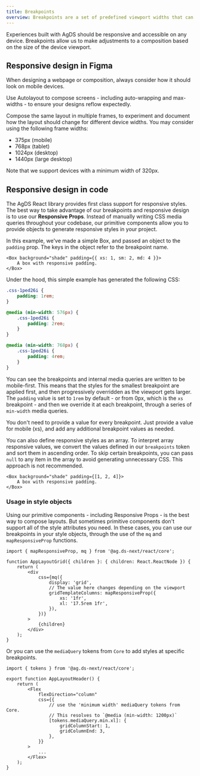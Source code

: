 ```yaml
---
title: Breakpoints
overview: Breakpoints are a set of predefined viewport widths that can be used to change the layout of a webpage to ensure it accommodates different devices.
---
```


Experiences built with AgDS should be responsive and accessible on any device. Breakpoints allow us to make adjustments to a composition based on the size of the device viewport.

<BreakpointsTokenChart />

## Responsive design in Figma

When designing a webpage or composition, always consider how it should look on mobile devices.

Use Autolayout to compose screens - including auto-wrapping and max-widths - to ensure your designs reflow expectedly.

Compose the same layout in multiple frames, to experiment and document how the layout should change for different device widths. You may consider using the following frame widths:

- 375px (mobile)
- 768px (tablet)
- 1024px (desktop)
- 1440px (large desktop)

Note that we support devices with a minimum width of 320px.

## Responsive design in code

The AgDS React library provides first class support for responsive styles. The best way to take advantage of our breakpoints and responsive design is to use our **Responsive Props**. Instead of manually writing CSS media queries throughout your codebase, our primitive components allow you to provide objects to generate responsive styles in your project.

In this example, we've made a simple Box, and passed an object to the `padding` prop. The keys in the object refer to the breakpoint name.

```tsx live showCode
<Box background="shade" padding={{ xs: 1, sm: 2, md: 4 }}>
	A box with responsive padding.
</Box>
```

Under the hood, this simple example has generated the following CSS:

```css
.css-1ped26i {
	padding: 1rem;
}

@media (min-width: 576px) {
	.css-1ped26i {
		padding: 2rem;
	}
}

@media (min-width: 768px) {
	.css-1ped26i {
		padding: 4rem;
	}
}
```

You can see the breakpoints and internal media queries are written to be mobile-first. This means that the styles for the smallest breakpoint are applied first, and then progressively overridden as the viewport gets larger. The `padding` value is set to `1rem` by default - or from 0px, which is the `xs` breakpoint - and then we override it at each breakpoint, through a series of `min-width` media queries.

You don't need to provide a value for every breakpoint. Just provide a value for mobile (xs), and add any additional breakpoint values as needed.

You can also define responsive styles as an array. To interpret array responsive values, we convert the values defined in our `breakpoints` token and sort them in ascending order. To skip certain breakpoints, you can pass `null` to any item in the array to avoid generating unnecessary CSS. This approach is not recommended.

```tsx
<Box background="shade" padding={[1, 2, 4]}>
	A box with responsive padding.
</Box>
```

### Usage in style objects

Using our primitive components - including Responsive Props - is the best way to compose layouts. But sometimes primitive components don't support all of the style attributes you need. In these cases, you can use our breakpoints in your style objects, through the use of the `mq` and `mapResponsiveProp` functions.

```tsx
import { mapResponsiveProp, mq } from '@ag.ds-next/react/core';

function AppLayoutGrid({ children }: { children: React.ReactNode }) {
	return (
		<div
			css={mq({
				display: 'grid',
				// The value here changes depending on the viewport
				gridTemplateColumns: mapResponsiveProp({
					xs: '1fr',
					xl: '17.5rem 1fr',
				}),
			})}
		>
			{children}
		</div>
	);
}
```

Or you can use the `mediaQuery` tokens from `Core` to add styles at specific breakpoints.

```tsx
import { tokens } from '@ag.ds-next/react/core';

export function AppLayoutHeader() {
	return (
		<Flex
			flexDirection="column"
			css={{
				// use the 'minimum width' mediaQuery tokens from Core.
				// This resolves to `@media (min-width: 1200px)`
				[tokens.mediaQuery.min.xl]: {
					gridColumnStart: 1,
					gridColumnEnd: 3,
				},
			}}
		>
			...
		</Flex>
	);
}
```
